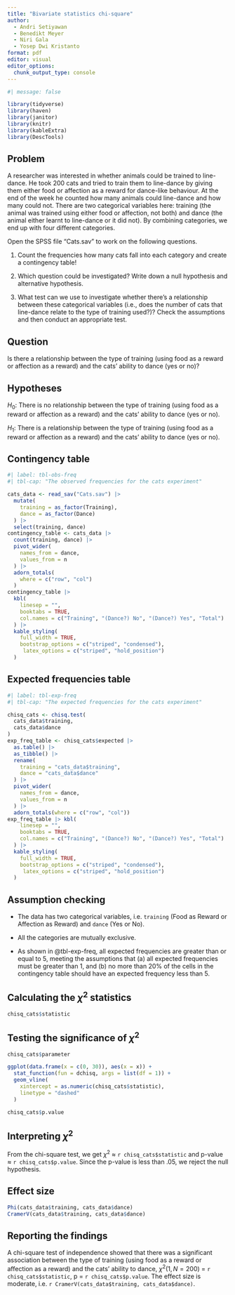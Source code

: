 ```yaml
---
title: "Bivariate statistics chi-square"
author: 
  - Andri Setiyawan
  - Benedikt Meyer
  - Niri Gala
  - Yosep Dwi Kristanto
format: pdf
editor: visual
editor_options: 
  chunk_output_type: console
---
```


```r
#| message: false

library(tidyverse)
library(haven)
library(janitor)
library(knitr)
library(kableExtra)
library(DescTools)
```

::: callout-note
## Problem

A researcher was interested in whether animals could be trained to line-dance. He took 200 cats and tried to train them to line-dance by giving them either food or affection as a reward for dance-like behaviour. At the end of the week he counted how many animals could line-dance and how many could not. There are two categorical variables here: training (the animal was trained using either food or affection, not both) and dance (the animal either learnt to line-dance or it did not). By combining categories, we end up with four different categories.

Open the SPSS file “Cats.sav” to work on the following questions.

1.  Count the frequencies how many cats fall into each category and create a contingency table!

2.  Which question could be investigated? Write down a null hypothesis and alternative hypothesis.

3.  What test can we use to investigate whether there’s a relationship between these categorical variables (i.e., does the number of cats that line-dance relate to the type of training used?)? Check the assumptions and then conduct an appropriate test.
:::

## Question

Is there a relationship between the type of training (using food as a reward or affection as a reward) and the cats' ability to dance (yes or no)?

## Hypotheses

$H_0$: There is no relationship between the type of training (using food as a reward or affection as a reward) and the cats' ability to dance (yes or no).

$H_1$: There is a relationship between the type of training (using food as a reward or affection as a reward) and the cats' ability to dance (yes or no).

## Contingency table

```r
#| label: tbl-obs-freq
#| tbl-cap: "The observed frequencies for the cats experiment"

cats_data <- read_sav("Cats.sav") |> 
  mutate(
    training = as_factor(Training),
    dance = as_factor(Dance)
  ) |> 
  select(training, dance)
contingency_table <- cats_data |> 
  count(training, dance) |> 
  pivot_wider(
    names_from = dance,
    values_from = n
  ) |> 
  adorn_totals(
    where = c("row", "col")
  )
contingency_table |> 
  kbl(
    linesep = "",
    booktabs = TRUE,
    col.names = c("Training", "(Dance?) No", "(Dance?) Yes", "Total")
  ) |> 
  kable_styling(
    full_width = TRUE,
    bootstrap_options = c("striped", "condensed"),
     latex_options = c("striped", "hold_position")
  )
```

## Expected frequencies table

```r
#| label: tbl-exp-freq
#| tbl-cap: "The expected frequencies for the cats experiment"

chisq_cats <- chisq.test(
  cats_data$training,
  cats_data$dance
)
exp_freq_table <- chisq_cats$expected |> 
  as.table() |> 
  as_tibble() |> 
  rename(
    training = "cats_data$training",
    dance = "cats_data$dance"
  ) |> 
  pivot_wider(
    names_from = dance,
    values_from = n
  ) |> 
  adorn_totals(where = c("row", "col"))
exp_freq_table |> kbl(
    linesep = "",
    booktabs = TRUE,
    col.names = c("Training", "(Dance?) No", "(Dance?) Yes", "Total")
  ) |> 
  kable_styling(
    full_width = TRUE,
    bootstrap_options = c("striped", "condensed"),
     latex_options = c("striped", "hold_position")
  )
```

## Assumption checking

-   The data has two categorical variables, i.e. `training` (Food as Reward or Affection as Reward) and `dance` (Yes or No).

-   All the categories are mutually exclusive.

-   As shown in @tbl-exp-freq, all expected frequencies are greater than or equal to 5, meeting the assumptions that (a) all expected frequencies must be greater than 1, and (b) no more than 20% of the cells in the contingency table should have an expected frequency less than 5.

## Calculating the $\chi^2$ statistics

```r
chisq_cats$statistic
```

## Testing the significance of $\chi^2$

```r
chisq_cats$parameter
```

```r
ggplot(data.frame(x = c(0, 30)), aes(x = x)) +
  stat_function(fun = dchisq, args = list(df = 1)) + 
  geom_vline(
    xintercept = as.numeric(chisq_cats$statistic),
    linetype = "dashed"
  )
```

```r
chisq_cats$p.value
```

## Interpreting $\chi^2$

From the chi-square test, we get $\chi^2$ ≈ `r chisq_cats$statistic` and p-value ≈ `r chisq_cats$p.value`. Since the p-value is less than .05, we reject the null hypothesis.

## Effect size

```r
Phi(cats_data$training, cats_data$dance)
CramerV(cats_data$training, cats_data$dance)
```

## Reporting the findings

A chi-square test of independence showed that there was a significant association between the type of training (using food as a reward or affection as a reward) and the cats' ability to dance, $\chi^2\left( 1, N=200 \right)$ = `r chisq_cats$statistic`, p = `r chisq_cats$p.value`. The effect size is moderate, i.e. `r CramerV(cats_data$training, cats_data$dance)`.
